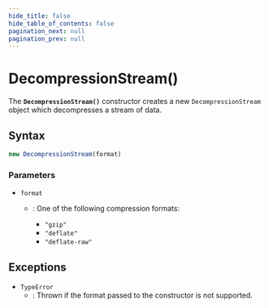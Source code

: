 ```yaml
---
hide_title: false
hide_table_of_contents: false
pagination_next: null
pagination_prev: null
---
```

# DecompressionStream()

The **`DecompressionStream()`** constructor creates a new `DecompressionStream` object which decompresses a stream of data.

## Syntax

```js
new DecompressionStream(format)
```

### Parameters

- `format`

  - : One of the following compression formats:

    - `"gzip"`
    - `"deflate"`
    - `"deflate-raw"`

## Exceptions

- `TypeError`
  - : Thrown if the format passed to the constructor is not supported.
